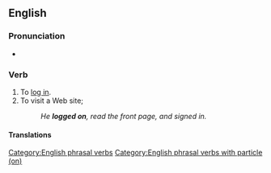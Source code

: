 {{also|logon|logön|log-on}}

==English==

===Pronunciation===
* {{audio|en-uk-logon.ogg|Audio (UK)|lang=en}}

===Verb===
{{en-verb|logs on|logging on|logged on|logged on}}

# To [[log in]].
# To visit a Web site; {{non-gloss definition|1=construed with {{m|en|to}}.}}
#: ''He '''logged on''', read the front page, and signed in.''

====Translations====
{{trans-see|log in}}

[[Category:English phrasal verbs]]
[[Category:English phrasal verbs with particle (on)]]